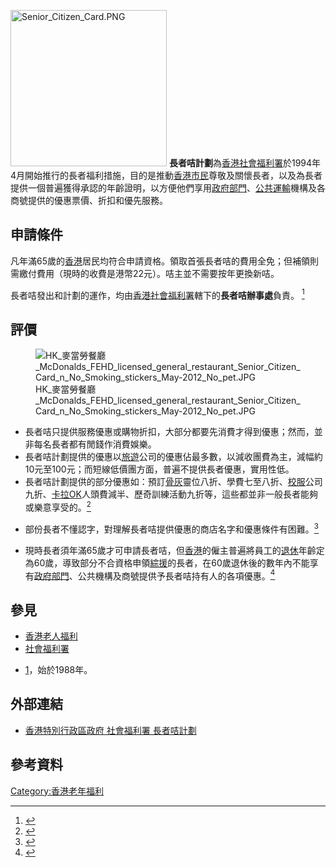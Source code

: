 [[File:Senior_Citizen_Card.PNG|250px]]
'''長者咭計劃'''為[[香港社會福利署|香港社會福利署]]於1994年4月開始推行的長者福利措施，目的是推動[[香港市民|香港市民]]尊敬及關懷長者，以及為長者提供一個普遍獲得承認的年齡證明，以方便他們享用[[政府部門|政府部門]]、[[公共運輸|公共運輸]]機構及各商號提供的優惠票價、折扣和優先服務。

==申請條件==
凡年滿65歲的[[香港|香港]]居民均符合申請資格。領取首張長者咭的費用全免；但補領則需繳付費用（現時的收費是港幣22元）。咭主並不需要按年更換新咭。

長者咭發出和計劃的運作，均由[[香港社會福利署|香港社會福利署]]轄下的'''長者咭辦事處'''負責。
<ref>{{Cite web |url=http://www.swd.gov.hk/tc/index/site_pubsvc/page_elderly/sub_csselderly/id_seniorciti/|title=長者咭計劃|accessdate=2010-06-09 |publisher=社會福利署|date=2010-04-27}}</ref>

==評價==
[[File:HK_麥當勞餐廳_McDonalds_FEHD_licensed_general_restaurant_Senior_Citizen_Card_n_No_Smoking_stickers_May-2012_No_pet.JPG|thumb]]
*長者咭只提供服務優惠或購物折扣，大部分都要先消費才得到優惠；然而，並非每名長者都有閒錢作消費娛樂。
*長者咭計劃提供的優惠以[[旅遊|旅遊]]公司的優惠佔最多數，以減收團費為主，減幅約10元至100元；而短線低價團方面，普遍不提供長者優惠，實用性低。
*長者咭計劃提供的部分優惠如：預訂[[骨灰|骨灰]]靈位八折、學費七至八折、[[校服|校服]]公司九折、[[卡拉OK|卡拉OK]]人頭費減半、歷奇訓練活動九折等，這些都並非一般長者能夠或樂意享受的。<ref>{{Cite news|title=長者咭部分優惠得啖笑||publisher=新報|date=2008-10-19}}</ref>

*部份長者不懂認字，對理解長者咭提供優惠的商店名字和優惠條件有困難。<ref>{{Cite web |url=http://www.thevoice.org.hk/v0251/024.htm|title=長者咭使用方法 有待當局再推廣|accessdate=2010-06-09 |publisher=松柏之聲|date=1998-7}}</ref>

*現時長者須年滿65歲才可申請長者咭，但[[香港|香港]]的僱主普遍將員工的[[退休|退休]]年齡定為60歲，導致部分不合資格申領[[綜援|綜援]]的長者，在60歲退休後的數年內不能享有[[政府部門|政府部門]]、公共機構及商號提供予長者咭持有人的各項優惠。<ref>{{Cite web|url=http://www.takungpao.com/news/08/10/23/GW-979422.htm|title=政府拒劃一補助長者|accessdate=2010-06-09|publisher=大公報|date=2008-10-23}}{{dead link|date=2018年5月 |bot=InternetArchiveBot |fix-attempted=yes }}</ref>

==參見==
*[[香港老人福利|香港老人福利]]
*[[社會福利署|社會福利署]]
*{{link-en|西澳洲長者卡|Western Australian Seniors Card}} [http://www.seniorscard.com.au/]，始於1988年。

==外部連結==
*[http://www.swd.gov.hk/tc/index/site_pubsvc/page_elderly/sub_csselderly/id_seniorciti/ 香港特別行政區政府 社會福利署 長者咭計劃]

==參考資料== 
{{Reflist}}

[[Category:香港老年福利|Category:香港老年福利]]